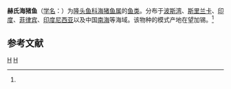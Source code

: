 {{Speciesbox 
| genus = Halichoeres
| species = hyrtli
| image = Platyglossus hyrtlii Mintern 88.jpg
| authority = Bleeker, 1856<ref name='id7728'>{{cite web| url =http://www.bioinfo.cn/db05/BjdwSpecies.php?action=view&id=7728| title =赫氏海猪鱼| work =《中国动物物种编目数据库》| publisher =中国科学院微生物研究所| author =中国科学院动物研究所| accessdate =2009-04-16| deadurl =yes| archiveurl =https://web.archive.org/web/20160305005503/http://www.bioinfo.cn/db05/BjdwSpecies.php?action=view&id=7728| archivedate =2016-03-05}}</ref>
}}

'''赫氏海猪鱼'''（[[学名|学名]]：{{lang|la|''Halichoeres hyrtli''}}）为[[隆头鱼科|隆头鱼科]][[海猪鱼属|海猪鱼属]]的[[鱼类|鱼类]]。分布于[[波斯湾|波斯湾]]、[[斯里兰卡|斯里兰卡]]、[[印度|印度]]、[[菲律宾|菲律宾]]、[[印度尼西亚|印度尼西亚]]以及中国[[南海|南海]]等海域。该物种的模式产地在望加锡。<ref name='id7728'/>

== 参考文献 ==
{{reflist}}

{{Taxonbar|from=Q2413632}}

[[Category:海猪鱼属|H]]
[[Category:1856年描述的鱼类|H]]